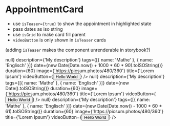 
<Meta title="Dashboard/AppointmentCard" component={AppointmentCard} />

# AppointmentCard

-   use `isTeaser={true}` to show the appointment in highlighted state
-   pass dates as iso string
-   use `isGrid` to make card fill parent
-   `videoButton` is only shown in `isTeaser` cards

(adding `isTeaser` makes the component unrenderable in storybook?)

<Story name="AppointmentCard soon">
    <VStack minW="420px" maxW="33%">
        <AppointmentCard
            isGrid
            onPressToCourse={() => null}
            description={'My description'}
            tags={[{ name: 'Mathe' }, { name: 'Englisch' }]}
            date={new Date(Date.now() + 1000 * 60 * 90).toISOString()}
            duration={60}
            image={'https://picsum.photos/480/360'}
            title={'Lorem Ipsum'}
            videoButton={<Button>Hello World</Button>}
        />
    </VStack>
</Story>

<Story name="AppointmentCard just started">
    <VStack minW="420px" maxW="33%">
        <AppointmentCard
            isGrid
            onPressToCourse={() => null}
            description={'My description'}
            tags={[{ name: 'Mathe' }, { name: 'Englisch' }]}
            date={new Date().toISOString()}
            duration={60}
            image={'https://picsum.photos/480/360'}
            title={'Lorem Ipsum'}
            videoButton={<Button>Hello World</Button>}
        />
    </VStack>
</Story>

<Story name="AppointmentCard ended">
    <VStack minW="420px" maxW="33%">
        <AppointmentCard
            isGrid
            onPressToCourse={() => null}
            description={'My description'}
            tags={[{ name: 'Mathe' }, { name: 'Englisch' }]}
            date={new Date(Date.now() - 1000 * 60 * 61).toISOString()}
            duration={60}
            image={'https://picsum.photos/480/360'}
            title={'Lorem Ipsum'}
            videoButton={<Button>Hello World</Button>}
        />
    </VStack>
</Story>
